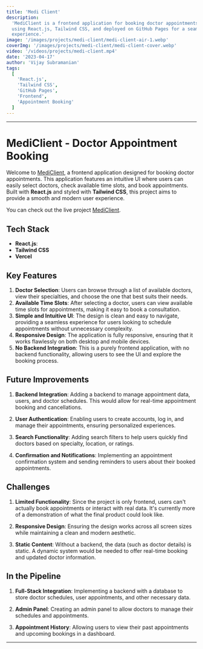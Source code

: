 ```yaml
---
title: 'Medi Client'
description:
  'MediClient is a frontend application for booking doctor appointments. Built
  using React.js, Tailwind CSS, and deployed on GitHub Pages for a seamless user
  experience.'
image: '/images/projects/medi-client/medi-client-air-1.webp'
coverImg: '/images/projects/medi-client/medi-client-cover.webp'
video: '/videos/projects/medi-client.mp4'
date: '2023-04-17'
author: 'Vijay Subramanian'
tags:
  [
    'React.js',
    'Tailwind CSS',
    'GitHub Pages',
    'Frontend',
    'Appointment Booking'
  ]
---
```


---

# MediClient - Doctor Appointment Booking

Welcome to [MediClient](https://vs-medi-client.vercel.app/), a frontend
application designed for booking doctor appointments. This application features
an intuitive UI where users can easily select doctors, check available time
slots, and book appointments. Built with **React.js** and styled with **Tailwind
CSS**, this project aims to provide a smooth and modern user experience.

You can check out the live project
[MediClient](https://vs-medi-client.vercel.app/).

## Tech Stack

- **React.js**:
- **Tailwind CSS**
- **Vercel**

## Key Features

1. **Doctor Selection**: Users can browse through a list of available doctors,
   view their specialties, and choose the one that best suits their needs.
2. **Available Time Slots**: After selecting a doctor, users can view available
   time slots for appointments, making it easy to book a consultation.
3. **Simple and Intuitive UI**: The design is clean and easy to navigate,
   providing a seamless experience for users looking to schedule appointments
   without unnecessary complexity.
4. **Responsive Design**: The application is fully responsive, ensuring that it
   works flawlessly on both desktop and mobile devices.
5. **No Backend Integration**: This is a purely frontend application, with no
   backend functionality, allowing users to see the UI and explore the booking
   process.

## Future Improvements

1. **Backend Integration**: Adding a backend to manage appointment data, users,
   and doctor schedules. This would allow for real-time appointment booking and
   cancellations.

2. **User Authentication**: Enabling users to create accounts, log in, and
   manage their appointments, ensuring personalized experiences.

3. **Search Functionality**: Adding search filters to help users quickly find
   doctors based on specialty, location, or ratings.

4. **Confirmation and Notifications**: Implementing an appointment confirmation
   system and sending reminders to users about their booked appointments.

## Challenges

1. **Limited Functionality**: Since the project is only frontend, users can't
   actually book appointments or interact with real data. It's currently more of
   a demonstration of what the final product could look like.

2. **Responsive Design**: Ensuring the design works across all screen sizes
   while maintaining a clean and modern aesthetic.

3. **Static Content**: Without a backend, the data (such as doctor details) is
   static. A dynamic system would be needed to offer real-time booking and
   updated doctor information.

## In the Pipeline

1. **Full-Stack Integration**: Implementing a backend with a database to store
   doctor schedules, user appointments, and other necessary data.
2. **Admin Panel**: Creating an admin panel to allow doctors to manage their
   schedules and appointments.

3. **Appointment History**: Allowing users to view their past appointments and
   upcoming bookings in a dashboard.

---
